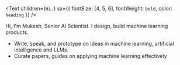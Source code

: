 <Text
  children={`Hi.`}
  sx={{ fontSize: [4, 5, 6], fontWeight: `bold`, color: `heading` }}
/>

Hi, I'm Mukesh, Senior AI Scientist. I design, build machine learning products.

- Write, speak, and prototype on ideas in machine learning, artificial intelligence and LLMs.
- Curate papers, guides on applying machine learning effectively
